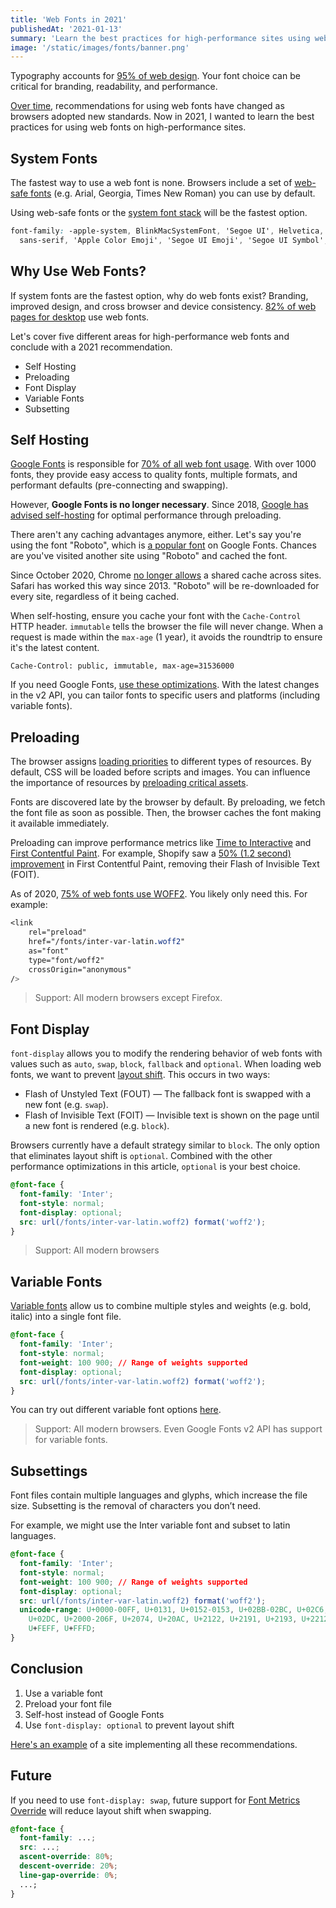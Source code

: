 ```yaml
---
title: 'Web Fonts in 2021'
publishedAt: '2021-01-13'
summary: 'Learn the best practices for high-performance sites using web fonts, updated for 2021.'
image: '/static/images/fonts/banner.png'
---
```


Typography accounts for [95% of web design](https://ia.net/topics/the-web-is-all-about-typography-period/). Your font choice can be critical for branding, readability, and performance.

[Over time](https://thehistoryoftheweb.com/web-fonts/), recommendations for using web fonts have changed as browsers adopted new standards. Now in 2021, I wanted to learn the best practices for using web fonts on high-performance sites.

## System Fonts

The fastest way to use a web font is none. Browsers include a set of [web-safe fonts](https://developer.mozilla.org/en-US/docs/Learn/CSS/Styling_text/Fundamentals#Web_safe_fonts) (e.g. Arial, Georgia, Times New Roman) you can use by default.

Using web-safe fonts or the [system font stack](https://systemfontstack.com/) will be the fastest option.

```css
font-family: -apple-system, BlinkMacSystemFont, 'Segoe UI', Helvetica, Arial,
  sans-serif, 'Apple Color Emoji', 'Segoe UI Emoji', 'Segoe UI Symbol';
```

## Why Use Web Fonts?

If system fonts are the fastest option, why do web fonts exist? Branding, improved design, and cross browser and device consistency. [82% of web pages for desktop](https://almanac.httparchive.org/en/2020/fonts) use web fonts.

Let's cover five different areas for high-performance web fonts and conclude with a 2021 recommendation.

- Self Hosting
- Preloading
- Font Display
- Variable Fonts
- Subsetting

## Self Hosting

[Google Fonts](https://fonts.google.com/) is responsible for [70% of all web font usage](https://almanac.httparchive.org/en/2020/fonts#serving-with-a-service). With over 1000 fonts, they provide easy access to quality fonts, multiple formats, and performant defaults (pre-connecting and swapping).

However, **Google Fonts is no longer necessary**. Since 2018, [Google has advised self-hosting](https://developers.google.com/web/updates/2018/08/web-performance-made-easy) for optimal performance through preloading.

There aren't any caching advantages anymore, either. Let's say you're using the font "Roboto", which is [a popular font](https://fonts.google.com/?sort=popularity) on Google Fonts. Chances are you've visited another site using "Roboto" and cached the font.

Since October 2020, Chrome [no longer allows](https://developers.google.com/web/updates/2020/10/http-cache-partitioning) a shared cache across sites. Safari has worked this way since 2013. "Roboto" will be re-downloaded for every site, regardless of it being cached.

When self-hosting, ensure you cache your font with the `Cache-Control` HTTP header. `immutable` tells the browser the file will never change. When a request is made within the `max-age` (1 year), it avoids the roundtrip to ensure it's the latest content.

```
Cache-Control: public, immutable, max-age=31536000
```

If you need Google Fonts, [use these optimizations](https://csswizardry.com/2020/05/the-fastest-google-fonts/). With the latest changes in the v2 API, you can tailor fonts to specific users and platforms (including variable fonts).

## Preloading

The browser assigns [loading priorities](https://web.dev/prioritize-resources/) to different types of resources. By default, CSS will be loaded before scripts and images. You can influence the importance of resources by [preloading critical assets](https://web.dev/preload-critical-assets/).

Fonts are discovered late by the browser by default. By preloading, we fetch the font file as soon as possible. Then, the browser caches the font making it available immediately.

Preloading can improve performance metrics like [Time to Interactive](https://web.dev/interactive) and [First Contentful Paint](https://web.dev/first-contentful-paint). For example, Shopify saw a [50% (1.2 second) improvement](https://twitter.com/ShopifyEng/status/844245243948163072) in First Contentful Paint, removing their Flash of Invisible Text (FOIT).

As of 2020, [75% of web fonts use WOFF2](https://almanac.httparchive.org/en/2019/fonts). You likely only need this. For example:

```css
<link
	rel="preload"
	href="/fonts/inter-var-latin.woff2"
	as="font"
	type="font/woff2"
	crossOrigin="anonymous"
/>
```

> Support: All modern browsers except Firefox.

## Font Display

`font-display` allows you to modify the rendering behavior of web fonts with values such as `auto`, `swap`, `block`, `fallback` and `optional`. When loading web fonts, we want to prevent [layout shift](https://web.dev/cls/). This occurs in two ways:

- Flash of Unstyled Text (FOUT) — The fallback font is swapped with a new font (e.g. `swap`).
- Flash of Invisible Text (FOIT) — Invisible text is shown on the page until a new font is rendered (e.g. `block`).

Browsers currently have a default strategy similar to `block`. The only option that eliminates layout shift is `optional`. Combined with the other performance optimizations in this article, `optional` is your best choice.

```css
@font-face {
  font-family: 'Inter';
  font-style: normal;
  font-display: optional;
  src: url(/fonts/inter-var-latin.woff2) format('woff2');
}
```

> Support: All modern browsers

## Variable Fonts

[Variable fonts](https://web.dev/variable-fonts/) allow us to combine multiple styles and weights (e.g. bold, italic) into a single font file.

```css
@font-face {
  font-family: 'Inter';
  font-style: normal;
  font-weight: 100 900; // Range of weights supported
  font-display: optional;
  src: url(/fonts/inter-var-latin.woff2) format('woff2');
}
```

You can try out different variable font options [here](https://developer.mozilla.org/en-US/docs/Web/CSS/CSS_Fonts/Variable_Fonts_Guide).

> Support: All modern browsers. Even Google Fonts v2 API has support for variable fonts.

## Subsettings

Font files contain multiple languages and glyphs, which increase the file size. Subsetting is the removal of characters you don’t need.

For example, we might use the Inter variable font and subset to latin languages.

```css
@font-face {
  font-family: 'Inter';
  font-style: normal;
  font-weight: 100 900; // Range of weights supported
  font-display: optional;
  src: url(/fonts/inter-var-latin.woff2) format('woff2');
  unicode-range: U+0000-00FF, U+0131, U+0152-0153, U+02BB-02BC, U+02C6, U+02DA,
    U+02DC, U+2000-206F, U+2074, U+20AC, U+2122, U+2191, U+2193, U+2212, U+2215,
    U+FEFF, U+FFFD;
}
```

## Conclusion

1. Use a variable font
2. Preload your font file
3. Self-host instead of Google Fonts
4. Use `font-display: optional` to prevent layout shift

[Here's an example](https://github.com/leerob/leerob.io) of a site implementing all these recommendations.

## Future

If you need to use `font-display: swap`, future support for [Font Metrics Override](https://www.youtube.com/watch?t=176&v=Z6wjUOSh9Tk&feature=youtu.be) will reduce layout shift when swapping.

```css
@font-face {
  font-family: ...;
  src: ...;
  ascent-override: 80%;
  descent-override: 20%;
  line-gap-override: 0%;
  ...;
}
```

